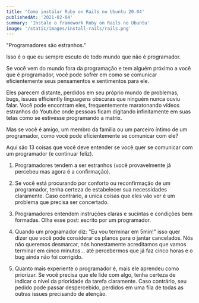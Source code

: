 ```yaml
---
title: 'Como instalar Ruby on Rails no Ubuntu 20.04'
publishedAt: '2021-02-04'
summary: 'Instale o framework Ruby on Rails no Ubuntu'
image: '/static/images/install-rails/rails.png'
---
```


"Programadores são estranhos."

Isso é o que eu sempre escuto de todo mundo que não é programador.

Se você vem do mundo fora da programação e tem alguém próximo a você que é programador,
você pode sofrer em como se comunicar eficientemente seus pensamentos e sentimentos para ele.

Eles parecem distante, perdidos em seu próprio mundo de problemas, bugs, issues efficiently
linguagens obscuras que ninguém nunca ouviu falar. Você pode encontram eles, frequentemente
maratonando vídeos estranhos do Youtube onde pessoas ficam digitando infinitamente em
suas telas como se estivesse programando a matrix.

Mas se você é amigo, um membro da família ou um parceiro íntimo de um programador,
como você pode eficientemente se comunicar com ele?

Aqui são 13 coisas que você deve entender se você quer se comunicar com um programador
(e continuar feliz).

1. Programadores tendem a ser estranhos (você provavelmente já percebeu mas agora
é a confirmação).

2. Se você está procurando por conforto ou reconfirmação de um programador,
tenha certeza de estabelecer sua necessidades claramente. Caso contrário, a unica coisas
que eles vão ver é um problema que precisa ser concertado.

3. Programadores entendem instruções claras e sucintas e condições bem formadas.
Olha esse post: escrito por um programador.

4. Quando um programador diz: "Eu vou terminar em 5min!" isso quer dizer que você pode considerar
os planos para o jantar cancelados.
Nós não queremos desmarcar, nós honestamente acreditamos que vamos terminar em cinco minutos...
até percebermos que já faz cinco horas e o bug ainda não foi corrigido.

5. Quanto mais experiente o programador é, mais ele aprendeu como priorizar.
Se você precisa que ele lide com algo, tenha certeza de indicar o nível da prioridade 
da tarefa claramente. Caso contrário, seu pedido pode passar despercebido, perdidos
em uma fila de todas as outras issues precisando de atenção.


